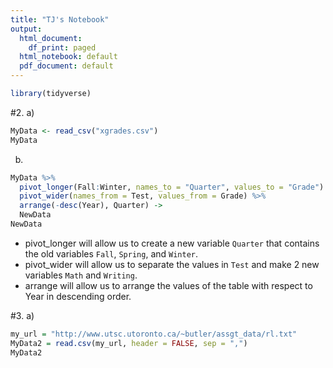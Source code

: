 ```yaml
---
title: "TJ's Notebook"
output:
  html_document:
    df_print: paged
  html_notebook: default
  pdf_document: default
---
```


```r
library(tidyverse)
```

#2.
a)
```r
MyData <- read_csv("xgrades.csv")
MyData
```


b)
```r
MyData %>% 
  pivot_longer(Fall:Winter, names_to = "Quarter", values_to = "Grade") %>% 
  pivot_wider(names_from = Test, values_from = Grade) %>% 
  arrange(-desc(Year), Quarter) -> 
  NewData
NewData
```
- pivot_longer will allow us to create a new variable `Quarter` that contains the old variables `Fall`, `Spring`, and `Winter`.
- pivot_wider will allow us to separate the values in `Test` and make 2 new variables `Math` and `Writing`.
- arrange will allow us to arrange the values of the table with respect to Year in descending order.

#3.
a)
```r
my_url = "http://www.utsc.utoronto.ca/~butler/assgt_data/rl.txt"
MyData2 = read.csv(my_url, header = FALSE, sep = ",")
MyData2
```

